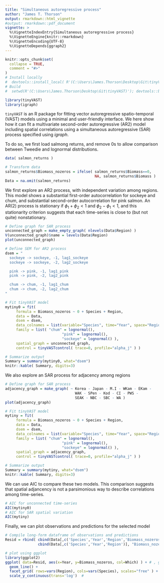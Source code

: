 ```yaml
---
title: "Simultaneous autoregressive process"
author: "James T. Thorson"
output: rmarkdown::html_vignette
#output: rmarkdown::pdf_document
vignette: >
  %\VignetteIndexEntry{Simultaneous autoregressive process}
  %\VignetteEngine{knitr::rmarkdown}
  %\VignetteEncoding{UTF-8}
  %\VignetteDepends{ggraph2}
---
```


```r
knitr::opts_chunk$set(
  collapse = TRUE,
  comment = "#>"
)
# Install locally
#  devtools::install_local( R'(C:\Users\James.Thorson\Desktop\Git\tinyVAST)', force=TRUE )
# Build
#  setwd(R'(C:\Users\James.Thorson\Desktop\Git\tinyVAST)'); devtools::build_rmd("vignettes/simultaneous_autoregressive_process.Rmd"); rmarkdown::render( "vignettes/simultaneous_autoregressive_process.Rmd", rmarkdown::pdf_document())
```

```r
library(tinyVAST)
library(igraph)
```

`tinyVAST` is an R package for fitting vector autoregressive spatio-temporal (VAST) models using a minimal and user-friendly interface.
We here show how it can fit a multivariate second-order autoregressive (AR2) model including spatial correlations using
a simultaneous autoregressive (SAR) process specified using _igraph_.

To do so, we first load salmong returns, and remove 0s to allow comparison between Tweedie and lognormal distributions.

```r
data( salmon_returns )

# Transform data
salmon_returns$Biomass_nozeros = ifelse( salmon_returns$Biomass==0,
                                         NA, salmon_returns$Biomass )
Data = na.omit(salmon_returns)
```

We first explore an AR2 process, with independent variation among regions.
This model shows a substantial first-order autocorrelation for sockeye and chum,
and substantial second-order autocorrelation for pink salmon.  An AR(2) process is
stationary if $\phi_1 + \phi_2 < 1$ and $\phi_2 - \phi_1 < 1$, and this
stationarity criterion suggests that each time-series is close to (but not quite) nonstationary.
```r
# Define graph for SAR process
unconnected_graph = make_empty_graph( nlevels(Data$Region) )
V(unconnected_graph)$name = levels(Data$Region)
plot(unconnected_graph)

# Define SEM for AR2 process
dsem = "
  sockeye -> sockeye, -1, lag1_sockeye
  sockeye -> sockeye, -2, lag2_sockeye

  pink -> pink, -1, lag1_pink
  pink -> pink, -2, lag2_pink

  chum -> chum, -1, lag1_chum
  chum -> chum, -2, lag2_chum
"

# Fit tinyVAST model
mytiny0 = fit(
     formula = Biomass_nozeros ~ 0 + Species + Region,
     data = Data,
     dsem = dsem,
     data_colnames = list(variable="Species", time="Year", space="Region", distribution="Species"),
     family = list( "chum" = lognormal(),
                          "pink" = lognormal(),
                          "sockeye" = lognormal() ),
     spatial_graph = unconnected_graph,
     control = tinyVASTcontrol( trace=0, profile="alpha_j" ) )

# Summarize output
Summary = summary(mytiny0, what="dsem")
knitr::kable( Summary, digits=3)
```

We also explore an SAR process for adjacency among regions
```r
# Define graph for SAR process
adjacency_graph = make_graph( ~ Korea - Japan - M.I - WKam - EKam -
                                WAK - SPen - Kod - CI - PWS -
                                SEAK - NBC - SBC - WA )
plot(adjacency_graph)

# Fit tinyVAST model
mytiny = fit(
     formula = Biomass_nozeros ~ 0 + Species + Region,
     data = Data,
     dsem = dsem,
     data_colnames = list(variable="Species", time="Year", space="Region", distribution="Species"),
     family = list( "chum" = lognormal(),
                          "pink" = lognormal(),
                          "sockeye" = lognormal() ),
     spatial_graph = adjacency_graph,
     control = tinyVASTcontrol( trace=0, profile="alpha_j" ) )

# Summarize output
Summary = summary(mytiny, what="dsem")
knitr::kable( Summary, digits=3)
```

We can use AIC to compare these two models.  This comparison suggests that spatial adjancency
is not a parsimonious way to describe correlations among time-series.
```r
# AIC for unconnected time-series
AIC(mytiny0)
# AIC for SAR spatial variation
AIC(mytiny)
```

Finally, we can plot observations and predictions for the selected model
```r
# Compile long-form dataframe of observations and predictions
Resid = rbind( cbind(Data[,c('Species','Year','Region','Biomass_nozeros')], "Which"="Obs"),
               cbind(Data[,c('Species','Year','Region')], "Biomass_nozeros"=predict(mytiny0,Data), "Which"="Pred") )

# plot using ggplot
library(ggplot2)
ggplot( data=Resid, aes(x=Year, y=Biomass_nozeros, col=Which) ) + # , group=yhat.id
  geom_line() +
  facet_grid( rows=vars(Region), cols=vars(Species), scales="free" ) +
  scale_y_continuous(trans='log')  #
```